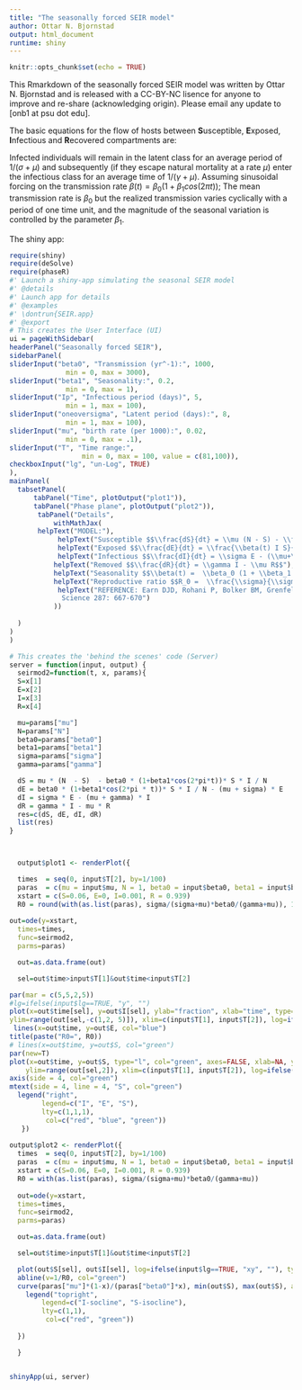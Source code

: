 ```yaml
---
title: "The seasonally forced SEIR model"
author: Ottar N. Bjornstad
output: html_document
runtime: shiny
---
```


```r
knitr::opts_chunk$set(echo = TRUE)
```
This Rmarkdown of the seasonally forced SEIR model was written by Ottar N. Bjornstad and is released with a CC-BY-NC lisence for anyone to improve and re-share (acknowledging origin). Please email any update to [onb1 at psu dot edu].

The basic equations for the flow of hosts between **S**usceptible, **E**xposed, **I**nfectious and **R**ecovered
 compartments are:

\begin{align}
    \frac{dS}{dt} =& \underbrace{\mu N}_{\mbox{birth}} - \underbrace{\beta (t)  I \frac{S}{N}}_{\mbox{infected}} - \underbrace{\mu S}_{\mbox{dead}} \label{eq:sirs}\\
     \frac{dE}{dt} =& \underbrace{\beta (t) I \frac{S}{N}}_{\mbox{infected}} - \underbrace{\sigma E}_{\mbox{infectious}} - \underbrace{\mu I}_{\mbox{dead}}  \label{eq:sire}\\
     \frac{dI}{dt} =& \underbrace{\sigma E}_{\mbox{infectious}} - \underbrace{\gamma I}_{\mbox{recovered}} - \underbrace{\mu I}_{\mbox{dead}}  \label{eq:siri}\\
     \frac{dR}{dt} =& \underbrace{\gamma I}_{\mbox{recovered}} - \underbrace{\mu R}_{\mbox{dead}} \label{eq:sirr}
\end{align}
Infected individuals will remain in the latent class for an average period of $1/(\sigma + \mu)$ and
 subsequently (if they escape natural mortality at a rate $\mu$) enter the infectious class for 
 an average time of $1/(\gamma+\mu)$. Assuming sinusoidal forcing on the transmission rate $\beta(t) =  \beta_0 (1 + \beta_1 cos(2 \pi t))$; The mean transmission rate is $\beta_0$ but the realized transmission varies cyclically with a period of one time unit, and the magnitude of the seasonal variation is controlled by the parameter $\beta_1$.  

The  shiny app:

```r
require(shiny)
require(deSolve)
require(phaseR)
#' Launch a shiny-app simulating the seasonal SEIR model
#' @details
#' Launch app for details
#' @examples
#' \dontrun{SEIR.app}
#' @export
# This creates the User Interface (UI)
ui = pageWithSidebar(
headerPanel("Seasonally forced SEIR"),
sidebarPanel(
sliderInput("beta0", "Transmission (yr^-1):", 1000,
              min = 0, max = 3000),
sliderInput("beta1", "Seasonality:", 0.2,
              min = 0, max = 1),
sliderInput("Ip", "Infectious period (days)", 5,
              min = 1, max = 100),
sliderInput("oneoversigma", "Latent period (days):", 8,
              min = 1, max = 100),
sliderInput("mu", "birth rate (per 1000):", 0.02,
              min = 0, max = .1),
sliderInput("T", "Time range:",
                  min = 0, max = 100, value = c(81,100)),
checkboxInput("lg", "un-Log", TRUE)
),
mainPanel(
  tabsetPanel(
      tabPanel("Time", plotOutput("plot1")), 
      tabPanel("Phase plane", plotOutput("plot2")),
       tabPanel("Details", 
           withMathJax(
       helpText("MODEL:"),
            helpText("Susceptible $$\\frac{dS}{dt} = \\mu (N - S) - \\frac{\\beta(t) I S}{N}$$"),
            helpText("Exposed $$\\frac{dE}{dt} = \\frac{\\beta(t) I S}{N} - (\\mu+\\sigma) E$$"),
            helpText("Infectious $$\\frac{dI}{dt} = \\sigma E - (\\mu+\\gamma) I$$"),
           helpText("Removed $$\\frac{dR}{dt} = \\gamma I - \\mu R$$"),
           helpText("Seasonality $$\\beta(t) =  \\beta_0 (1 + \\beta_1 cos(2 \\pi t))$$"),
           helpText("Reproductive ratio $$R_0 =  \\frac{\\sigma}{\\sigma +\\mu} \\frac{1}{\\gamma+\\mu} \\frac{\\beta N}{N}$$"),             
            helpText("REFERENCE: Earn DJD, Rohani P, Bolker BM, Grenfell BT (2000) A simple model for complex dynamical transitions in epidemics.
             Science 287: 667-670")
           ))
  
  )
)
)

# This creates the 'behind the scenes' code (Server)
server = function(input, output) {
  seirmod2=function(t, x, params){
  S=x[1]
  E=x[2]
  I=x[3]
  R=x[4]

  mu=params["mu"]
  N=params["N"]
  beta0=params["beta0"]
  beta1=params["beta1"]
  sigma=params["sigma"]
  gamma=params["gamma"]

  dS = mu * (N  - S)  - beta0 * (1+beta1*cos(2*pi*t))* S * I / N
  dE = beta0 * (1+beta1*cos(2*pi * t))* S * I / N - (mu + sigma) * E
  dI = sigma * E - (mu + gamma) * I
  dR = gamma * I - mu * R
  res=c(dS, dE, dI, dR)
  list(res)
} 



  output$plot1 <- renderPlot({

  times  = seq(0, input$T[2], by=1/100)
  paras  = c(mu = input$mu, N = 1, beta0 = input$beta0, beta1 = input$beta1, sigma = 365/input$oneoversigma, gamma = 365/input$Ip)
  xstart = c(S=0.06, E=0, I=0.001, R = 0.939)
  R0 = round(with(as.list(paras), sigma/(sigma+mu)*beta0/(gamma+mu)), 1)
 
out=ode(y=xstart,
  times=times,
  func=seirmod2,
  parms=paras)

  out=as.data.frame(out)

  sel=out$time>input$T[1]&out$time<input$T[2]

par(mar = c(5,5,2,5))
#lg=ifelse(input$lg==TRUE, "y", "")
plot(x=out$time[sel], y=out$I[sel], ylab="fraction", xlab="time", type="l",
ylim=range(out[sel,-c(1,2, 5)]), xlim=c(input$T[1], input$T[2]), log=ifelse(input$lg==TRUE, "y", ""), col="red")
 lines(x=out$time, y=out$E, col="blue")
title(paste("R0=", R0))
# lines(x=out$time, y=out$S, col="green")
par(new=T)
plot(x=out$time, y=out$S, type="l", col="green", axes=FALSE, xlab=NA, ylab=NA, 
    ylim=range(out[sel,2]), xlim=c(input$T[1], input$T[2]), log=ifelse(input$lg==TRUE, "y", ""))
axis(side = 4, col="green")
mtext(side = 4, line = 4, "S", col="green")
  legend("right",
        legend=c("I", "E", "S"),
        lty=c(1,1,1),
         col=c("red", "blue", "green"))
   })
  
output$plot2 <- renderPlot({
  times  = seq(0, input$T[2], by=1/100)
  paras  = c(mu = input$mu, N = 1, beta0 = input$beta0, beta1 = input$beta1, sigma = 365/input$oneoversigma, gamma = 365/input$Ip)
  xstart = c(S=0.06, E=0, I=0.001, R = 0.939)
  R0 = with(as.list(paras), sigma/(sigma+mu)*beta0/(gamma+mu))
 
  out=ode(y=xstart,
  times=times,
  func=seirmod2,
  parms=paras)

  out=as.data.frame(out)

  sel=out$time>input$T[1]&out$time<input$T[2]

  plot(out$S[sel], out$I[sel], log=ifelse(input$lg==TRUE, "xy", ""), type="l", xlab="fraction susceptible", ylab="fraction infected")
  abline(v=1/R0, col="green")
  curve(paras["mu"]*(1-x)/(paras["beta0"]*x), min(out$S), max(out$S), add=TRUE, col="red")
    legend("topright",
        legend=c("I-socline", "S-isocline"),
        lty=c(1,1),
         col=c("red", "green"))
 
  })

  }


shinyApp(ui, server)
```

